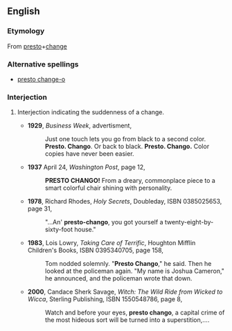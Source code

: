 ==English==
===Etymology===
From [[presto]]+[[change]]
===Alternative spellings===
*[[presto change-o]]
===Interjection===
{{en-intj}}
#{{informal}} Interjection indicating the suddenness of a change.
#*'''1929''', ''Business Week'', advertisment,
#*:Just one touch lets you go from black to a second color. '''Presto. Chango'''. Or back to black. '''Presto. Chango.''' Color copies have never been easier.
#*'''1937''' April 24, ''Washington Post'', page 12,
#*:'''PRESTO CHANGO!''' From a dreary, commonplace piece to a smart colorful chair shining with personality.
#*'''1978''', Richard Rhodes, ''Holy Secrets'', Doubleday, ISBN 0385025653, page 31,
#*:"...An' '''presto-chango''', you got yourself a twenty-eight-by-sixty-foot house."
#*'''1983''', Lois Lowry, ''Taking Care of Terrific'',  Houghton Mifflin Children's Books, ISBN 0395340705, page 158,
#*:Tom nodded solemnly. "'''Presto Chango'''," he said. Then he looked at the policeman again. "My name is Joshua Cameron," he announced, and the policeman wrote that down.
#*'''2000''', Candace Sherk Savage, ''Witch: The Wild Ride from Wicked to Wicca'', Sterling Publishing, ISBN 1550548786, page 8,
#*:Watch and before your eyes, '''presto chango''', a capital crime of the most hideous sort will be turned into a superstition,....